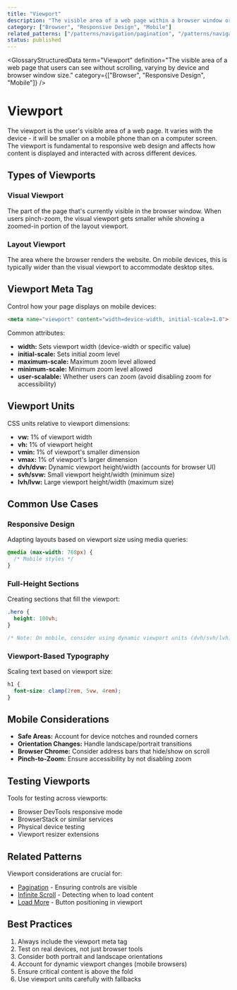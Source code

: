 ```yaml
---
title: "Viewport"
description: "The visible area of a web page within a browser window or mobile device screen"
category: ["Browser", "Responsive Design", "Mobile"]
related_patterns: ["/patterns/navigation/pagination", "/patterns/navigation/infinite-scroll", "/patterns/navigation/load-more"]
status: published
---
```



<GlossaryStructuredData
  term="Viewport"
  definition="The visible area of a web page that users can see without scrolling, varying by device and browser window size."
  category={["Browser", "Responsive Design", "Mobile"]}
/>

# Viewport

The viewport is the user's visible area of a web page. It varies with the device - it will be smaller on a mobile phone than on a computer screen. The viewport is fundamental to responsive web design and affects how content is displayed and interacted with across different devices.

## Types of Viewports

### Visual Viewport
The part of the page that's currently visible in the browser window. When users pinch-zoom, the visual viewport gets smaller while showing a zoomed-in portion of the layout viewport.

### Layout Viewport
The area where the browser renders the website. On mobile devices, this is typically wider than the visual viewport to accommodate desktop sites.

## Viewport Meta Tag

Control how your page displays on mobile devices:

```html
<meta name="viewport" content="width=device-width, initial-scale=1.0">
```

Common attributes:
- **width:** Sets viewport width (device-width or specific value)
- **initial-scale:** Sets initial zoom level
- **maximum-scale:** Maximum zoom level allowed
- **minimum-scale:** Minimum zoom level allowed
- **user-scalable:** Whether users can zoom (avoid disabling zoom for accessibility)

## Viewport Units

CSS units relative to viewport dimensions:
- **vw:** 1% of viewport width
- **vh:** 1% of viewport height
- **vmin:** 1% of viewport's smaller dimension
- **vmax:** 1% of viewport's larger dimension
- **dvh/dvw:** Dynamic viewport height/width (accounts for browser UI)
- **svh/svw:** Small viewport height/width (minimum size)
- **lvh/lvw:** Large viewport height/width (maximum size)

## Common Use Cases

### Responsive Design
Adapting layouts based on viewport size using media queries:
```css
@media (max-width: 768px) {
  /* Mobile styles */
}
```

### Full-Height Sections
Creating sections that fill the viewport:
```css
.hero {
  height: 100vh;
}

/* Note: On mobile, consider using dynamic viewport units (dvh/svh/lvh) to account for browser chrome that hides/shows on scroll */
```

### Viewport-Based Typography
Scaling text based on viewport size:
```css
h1 {
  font-size: clamp(2rem, 5vw, 4rem);
}
```

## Mobile Considerations

- **Safe Areas:** Account for device notches and rounded corners
- **Orientation Changes:** Handle landscape/portrait transitions
- **Browser Chrome:** Consider address bars that hide/show on scroll
- **Pinch-to-Zoom:** Ensure accessibility by not disabling zoom

## Testing Viewports

Tools for testing across viewports:
- Browser DevTools responsive mode
- BrowserStack or similar services
- Physical device testing
- Viewport resizer extensions

## Related Patterns

Viewport considerations are crucial for:
- [Pagination](/patterns/navigation/pagination) - Ensuring controls are visible
- [Infinite Scroll](/patterns/navigation/infinite-scroll) - Detecting when to load content
- [Load More](/patterns/navigation/load-more) - Button positioning in viewport

## Best Practices

1. Always include the viewport meta tag
2. Test on real devices, not just browser tools
3. Consider both portrait and landscape orientations
4. Account for dynamic viewport changes (mobile browsers)
5. Ensure critical content is above the fold
6. Use viewport units carefully with fallbacks
